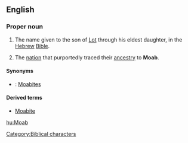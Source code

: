 ==English==
{{wikipedia}}

===Proper noun===
{{en-proper noun}}

# {{biblical}} The name given to the son of [[Lot]] through his eldest daughter, in the [[Hebrew]] [[Bible]].
# The [[nation]] that purportedly traced their [[ancestry]] to '''Moab'''.

====Synonyms====
*{{italbrac|nation descended from Moab}}: [[Moabite]]s

====Derived terms====
*[[Moabite]]

{{anagrams:en/abmo}}
[[Category:Biblical characters]]

[[hu:Moab]]